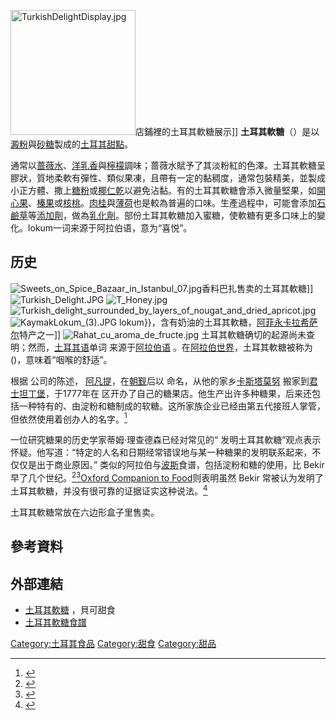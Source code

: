 {{Infobox Prepared Food
| name             = 土耳其軟糖
| image            = [[File:Turkish_Delight.JPG|200px]]
| caption          = 土耳其軟糖
| alternate_name   = 
| country          = [[土耳其|土耳其]]<br/> <small>[[PGI|PGI]]：</small> [[塞普勒斯|塞普勒斯]]
| region           = 
| creator          = 
| course           = 甜點
| served           = 冷食
| main_ingredient  = 澱粉、砂糖
| variations       = 多樣
| calories         = 
| other            = 
}}
[[File:TurkishDelightDisplay.jpg|200px]]店鋪裡的土耳其軟糖展示]]
'''土耳其軟糖'''（{{lang-tr|Lokum}}）是以[[澱粉|澱粉]]與[[砂糖|砂糖]]製成的[[土耳其|土耳其]][[甜點|甜點]]。

通常以[[蔷薇水|蔷薇水]]、[[洋乳香|洋乳香]]與[[檸檬|檸檬]]調味；蔷薇水賦予了其淡粉紅的色澤。土耳其軟糖呈膠狀，質地柔軟有彈性、類似果凍，且帶有一定的黏稠度，通常包裝精美，並製成小正方體、撒上[[糖粉|糖粉]]或[[椰仁乾|椰仁乾]]以避免沾黏。有的土耳其軟糖會添入微量堅果，如[[開心果|開心果]]、[[榛果|榛果]]或[[核桃|核桃]]。[[肉桂|肉桂]]與[[薄荷|薄荷]]也是較為普遍的口味。生產過程中，可能會添加[[石鹼草|石鹼草]]等[[食品添加劑|添加劑]]，做為[[乳化劑|乳化劑]]。部份土耳其軟糖加入蜜糖，使軟糖有更多口味上的變化。lokum一词来源于阿拉伯语，意为“喜悦”。

== 历史 ==
[[File:Sweets_on_Spice_Bazaar_in_Istanbul_07.jpg|thumb]]香料巴扎售卖的土耳其軟糖]]
[[File:Turkish_Delight.JPG|thumb]]
[[File:T_Honey.jpg|thumb]]
[[File:Turkish_delight_surrounded_by_layers_of_nougat_and_dried_apricot.jpg|thumb]]
[[File:KaymakLokum_(3).JPG|thumb]] lokum}}，含有奶油的土耳其軟糖，[[阿菲永卡拉希萨尔|阿菲永卡拉希萨尔]]特产之一]]
[[File:Rahat_cu_aroma_de_fructe.jpg|thumb]]
土耳其軟糖确切的起源尚未查明；然而，[[土耳其语|土耳其语]]单词 {{lang|tr|lokum}} 来源于[[阿拉伯语|阿拉伯语]] {{lang|ar-Latn|al-lukum}}。在[[阿拉伯世界|阿拉伯世界]]，土耳其軟糖被称为 {{lang|ar|رَاحَة الْحُلْقُوم}} ({{lang|ar-Latn|rāḥat al-ḥulqūm}})，意味着“咽喉的舒适”。

根据 {{lang|tr|Hacı Bekir|italic=no}} 公司的陈述，{{Lang|tr|Bekir}} [[阿凡提_(称号)|阿凡提]]，在[[朝觐_(伊斯兰教)|朝觐]]后以 {{lang|tr|Hacı Bekir|italic=no}} 命名，从他的家乡[[卡斯塔莫努|卡斯塔莫努]] 搬家到[[君士坦丁堡|君士坦丁堡]]，于1777年在 {{lang|tr|Bahçekapı|italic=no}} 区开办了自己的糖果店。他生产出许多种糖果，后来还包括一种特有的、由淀粉和糖制成的软糖。这所家族企业已经由第五代接班人掌管，但依然使用着创办人的名字。<ref name="Bekir History">{{cite web |url=http://www.hacibekir.com/en/menu/haci-bekir/history.html |archive-url=https://web.archive.org/web/20150924024517/http://www.hacibekir.com/en/menu/haci-bekir/history.html |archive-date=2015-09-24 |title=History |publisher=Hacı Bekir |access-date=2022-01-23 |dead-url=no }}</ref>

一位研究糖果的历史学家蒂姆·理查德森已经对常见的“ {{lang|tr|Hacı Bekir|italic=no}} 发明土耳其軟糖”观点表示怀疑。他写道：“特定的人名和日期经常错误地与某一种糖果的发明联系起来，不仅仅是出于商业原因。” 类似的阿拉伯与[[波斯语|波斯]]食谱，包括淀粉和糖的使用，比 Bekir 早了几个世纪。<ref name="temptation">{{cite book |last=Richardson |first=Tim |date=2003 |title=Sweets, a History of Temptation |page=51 |publisher=Bantam Press |location=London |isbn=055381446X }}</ref><ref>{{cite news |last=Brown |first=Jonathan |url=https://www.independent.co.uk/life-style/food-and-drink/features/the-lion-the-witch-amp-the-turkish-delight-518156.html |title=The Lion, the Witch & the Turkish Delight |work=[[The_Independent|The Independent]] |location=London |date=5 December 2005 |access-date=5 December 2005 |archive-date=2020-09-17 |archive-url=https://web.archive.org/web/20200917213044/http://www.independent.co.uk/life-style/food-and-drink/features/the-lion-the-witch-amp-the-turkish-delight-518156.html |dead-url=no }}</ref>[[Oxford_Companion_to_Food|Oxford Companion to Food]]则表明虽然 Bekir 常被认为发明了土耳其軟糖，并没有很可靠的证据证实这种说法。<ref name="Oxford Companion">{{cite book |first1=Alan |last1=Davidson |title=The Oxford Companion to Food |url=https://books.google.com/books?id=bIIeBQAAQBAJ&pg=PA838 |publisher=[[Oxford_University_Press|Oxford University Press]] |date=21 August 2014 |isbn=9780191040726 |via=[[Google_Books|Google Books]] |access-date=2022-01-23 |archive-date=2022-01-23 |archive-url=https://web.archive.org/web/20220123044838/https://books.google.com/books?id=bIIeBQAAQBAJ&pg=PA838 |dead-url=no }}</ref>

土耳其軟糖常放在六边形盒子里售卖。

== 參考資料 ==
{{Reflist}}

== 外部連結 ==
{{commons}}
{{commons|Category:Lokum|Lokum|en}}
{{Cookbook|Turkish Delight}}
* [http://www.turkish-delight.com/ 土耳其軟糖] {{Wayback|url=http://www.turkish-delight.com/ |date=20200924231208 }}，貝可甜食
* [https://web.archive.org/web/20090722095807/http://mideastfood.about.com/od/dessertssweetspastries/r/turkishdelight.htm 土耳其軟糖食譜]

{{土耳其飲食}}
[[Category:土耳其食品|Category:土耳其食品]]
[[Category:甜食|Category:甜食]]
[[Category:甜品|Category:甜品]]